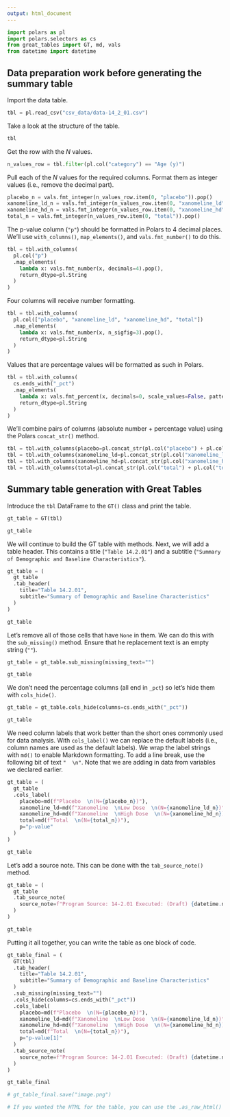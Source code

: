```yaml
---
output: html_document
---
```


```python
import polars as pl
import polars.selectors as cs
from great_tables import GT, md, vals
from datetime import datetime
```

## Data preparation work before generating the summary table

Import the data table.

```python
tbl = pl.read_csv("csv_data/data-14_2_01.csv")
```

Take a look at the structure of the table.

```python
tbl
```

Get the row with the *N* values.

```python
n_values_row = tbl.filter(pl.col("category") == "Age (y)")
```

Pull each of the *N* values for the required columns. Format them as integer values (i.e., remove the decimal part).

```python
placebo_n = vals.fmt_integer(n_values_row.item(0, "placebo")).pop()
xanomeline_ld_n = vals.fmt_integer(n_values_row.item(0, "xanomeline_ld")).pop()
xanomeline_hd_n = vals.fmt_integer(n_values_row.item(0, "xanomeline_hd")).pop()
total_n = vals.fmt_integer(n_values_row.item(0, "total")).pop()
```

The p-value column (`"p"`) should be formatted in Polars to 4 decimal places. We'll use `with_columns()`, `map_elements()`,
and `vals.fmt_number()` to do this.

```python
tbl = tbl.with_columns(
  pl.col("p")
  .map_elements(
    lambda x: vals.fmt_number(x, decimals=4).pop(),
    return_dtype=pl.String
  )
)
```

Four columns will receive number formatting.

```python
tbl = tbl.with_columns(
  pl.col(["placebo", "xanomeline_ld", "xanomeline_hd", "total"])
  .map_elements(
    lambda x: vals.fmt_number(x, n_sigfig=3).pop(),
    return_dtype=pl.String
  )
)
```

Values that are percentage values will be formatted as such in Polars.

```python
tbl = tbl.with_columns(
  cs.ends_with("_pct")
  .map_elements(
    lambda x: vals.fmt_percent(x, decimals=0, scale_values=False, pattern=" ({x})").pop(),
    return_dtype=pl.String
  )
)
```

We'll combine pairs of columns (absolute number + percentage value) using the Polars `concat_str()` method.

```python
tbl = tbl.with_columns(placebo=pl.concat_str(pl.col("placebo") + pl.col("placebo_pct").fill_null("")))
tbl = tbl.with_columns(xanomeline_ld=pl.concat_str(pl.col("xanomeline_ld") + pl.col("xanomeline_ld_pct").fill_null("")))
tbl = tbl.with_columns(xanomeline_hd=pl.concat_str(pl.col("xanomeline_hd") + pl.col("xanomeline_hd_pct").fill_null("")))
tbl = tbl.with_columns(total=pl.concat_str(pl.col("total") + pl.col("total_pct").fill_null("")))
```

## Summary table generation with Great Tables

Introduce the `tbl` DataFrame to the `GT()` class and print the table.

```python
gt_table = GT(tbl)

gt_table
```

We will continue to build the GT table with methods. Next, we will add a table header. This contains a
title (`"Table 14.2.01"`) and a subtitle (`"Summary of Demographic and Baseline Characteristics"`).

```python
gt_table = (
  gt_table
  .tab_header(
    title="Table 14.2.01",
    subtitle="Summary of Demographic and Baseline Characteristics"
  )
)

gt_table
```

Let's remove all of those cells that have `None` in them. We can do this with the `sub_missing()` method.
Ensure that he replacement text is an empty string (`""`).

```python
gt_table = gt_table.sub_missing(missing_text="")

gt_table
```

We don't need the percentage columns (all end in `_pct`) so let's hide them with `cols_hide()`.

```python
gt_table = gt_table.cols_hide(columns=cs.ends_with("_pct"))

gt_table
```

We need column labels that work better than the short ones commonly used for data analysis.
With `cols_label()` we can replace the default labels (i.e., column names are used as the default labels).
We wrap the label strings with `md()` to enable Markdown formatting. To add a line break, use the
following bit of text `"  \n"`. Note that we are adding in data from variables we declared earlier.

```python
gt_table = (
  gt_table
  .cols_label(
    placebo=md(f"Placebo  \n(N={placebo_n})"),
    xanomeline_ld=md(f"Xanomeline  \nLow Dose  \n(N={xanomeline_ld_n})"),
    xanomeline_hd=md(f"Xanomeline  \nHigh Dose  \n(N={xanomeline_hd_n})"),
    total=md(f"Total  \n(N={total_n})"),
    p="p-value"
  )
)

gt_table
```

Let's add a source note. This can be done with the `tab_source_note()` method.

```python
gt_table = (
  gt_table
  .tab_source_note(
    source_note=f"Program Source: 14-2.01 Executed: (Draft) {datetime.now().date().isoformat()}"
  )
)

gt_table
```

Putting it all together, you can write the table as one block of code.

```python
gt_table_final = (
  GT(tbl)
  .tab_header(
    title="Table 14.2.01",
    subtitle="Summary of Demographic and Baseline Characteristics"
  )
  .sub_missing(missing_text="")
  .cols_hide(columns=cs.ends_with("_pct"))
  .cols_label(
    placebo=md(f"Placebo  \n(N={placebo_n})"),
    xanomeline_ld=md(f"Xanomeline  \nLow Dose  \n(N={xanomeline_ld_n})"),
    xanomeline_hd=md(f"Xanomeline  \nHigh Dose  \n(N={xanomeline_hd_n})"),
    total=md(f"Total  \n(N={total_n})"),
    p="p-value[1]"
  )
  .tab_source_note(
    source_note=f"Program Source: 14-2.01 Executed: (Draft) {datetime.now().date().isoformat()}"
  )
)

gt_table_final

# gt_table_final.save("image.png")

# If you wanted the HTML for the table, you can use the .as_raw_html() method. It doesn’t write an HTML page to a file though, it returns a string with the HTML text for a table element (wrapped in a div with a style element). You can try using gt_table_final.as_raw_html() to get the HTML for the table. It doesn’t write HTML to a file though, it returns that table HTML as a string.
```
